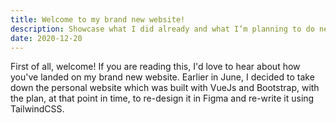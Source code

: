 ```yaml
---
title: Welcome to my brand new website!
description: Showcase what I did already and what I’m planning to do next
date: 2020-12-20
---
```


First of all, welcome! If you are reading this, I'd love to hear about how you've landed on my brand new website.
Earlier in June, I decided to take down the personal website which was built with VueJs and Bootstrap, with the plan, at that point in time, to re-design it in Figma and re-write it using TailwindCSS.
